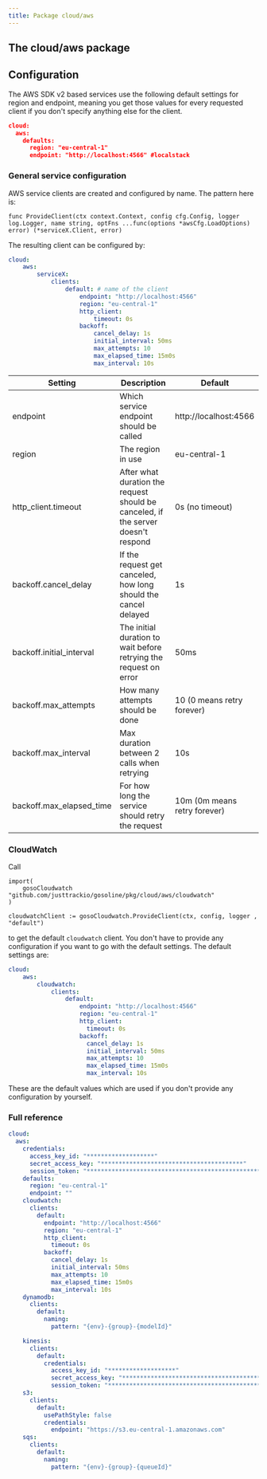 ```yaml
---
title: Package cloud/aws
---
```


## The cloud/aws package

## Configuration
The AWS SDK v2 based services use the following default settings for region
and endpoint, meaning you get those values for every requested client if you
don't specify anything else for the client.
```json
cloud:
  aws:
    defaults:
      region: "eu-central-1"
      endpoint: "http://localhost:4566" #localstack
```

### General service configuration

AWS service clients are created and configured by name. The pattern here is:
```golang
func ProvideClient(ctx context.Context, config cfg.Config, logger log.Logger, name string, optFns ...func(options *awsCfg.LoadOptions) error) (*serviceX.Client, error)
```
The resulting client can be configured by:
```yaml
cloud:
    aws:
        serviceX:
            clients:
                default: # name of the client
                    endpoint: "http://localhost:4566"
                    region: "eu-central-1"
                    http_client:
                        timeout: 0s
                    backoff:
                        cancel_delay: 1s
                        initial_interval: 50ms
                        max_attempts: 10
                        max_elapsed_time: 15m0s
                        max_interval: 10s
```
| Setting                  | Description                                                                        | Default                       |
|--------------------------|------------------------------------------------------------------------------------|-------------------------------|
| endpoint                 | Which service endpoint should be called                                            | http://localhost:4566         |
| region                   | The region in use                                                                  | eu-central-1                  |
| http_client.timeout      | After what duration the request should be canceled, if the server doesn't respond | 0s (no timeout)               |
| backoff.cancel_delay     | If the request get canceled, how long should the cancel delayed                    | 1s                            |
| backoff.initial_interval | The initial duration to wait before retrying the request on error                  | 50ms                          |
| backoff.max_attempts     | How many attempts should be done                                                   | 10 (0 means retry forever)    |
| backoff.max_interval     | Max duration between 2 calls when retrying                                         | 10s                           |
| backoff.max_elapsed_time | For how long the service should retry the request                                  | 10m (0m means retry forever)  |

### CloudWatch

Call
```golang
import(
    gosoCloudwatch "github.com/justtrackio/gosoline/pkg/cloud/aws/cloudwatch"
)

cloudwatchClient := gosoCloudwatch.ProvideClient(ctx, config, logger , "default")
```

to get the default `cloudwatch` client. You don't have to provide any configuration
if you want to go with the default settings. The default settings are:

```yaml
cloud:
    aws:
        cloudwatch:
            clients:
                default:
                    endpoint: "http://localhost:4566"
                    region: "eu-central-1"
                    http_client:
                      timeout: 0s
                    backoff:
                      cancel_delay: 1s
                      initial_interval: 50ms
                      max_attempts: 10
                      max_elapsed_time: 15m0s
                      max_interval: 10s
```

These are the default values which are used if you don't provide any configuration by yourself.

### Full reference
```yaml
cloud:
  aws:
    credentials:
      access_key_id: "*******************"
      secret_access_key: "****************************************"
      session_token: "********************************************************************"
    defaults:
      region: "eu-central-1"
      endpoint: ""
    cloudwatch:
      clients:
        default:
          endpoint: "http://localhost:4566"
          region: "eu-central-1"
          http_client:
            timeout: 0s
          backoff:
            cancel_delay: 1s
            initial_interval: 50ms
            max_attempts: 10
            max_elapsed_time: 15m0s
            max_interval: 10s
    dynamodb:
      clients:
        default:
          naming:
            pattern: "{env}-{group}-{modelId}"

    kinesis:
      clients:
        default:
          credentials:
            access_key_id: "*******************"
            secret_access_key: "****************************************"
            session_token: "********************************************************************"
    s3:
      clients:
        default:
          usePathStyle: false
          credentials:
            endpoint: "https://s3.eu-central-1.amazonaws.com"
    sqs:
      clients:
        default:
          naming:
            pattern: "{env}-{group}-{queueId}"
```
